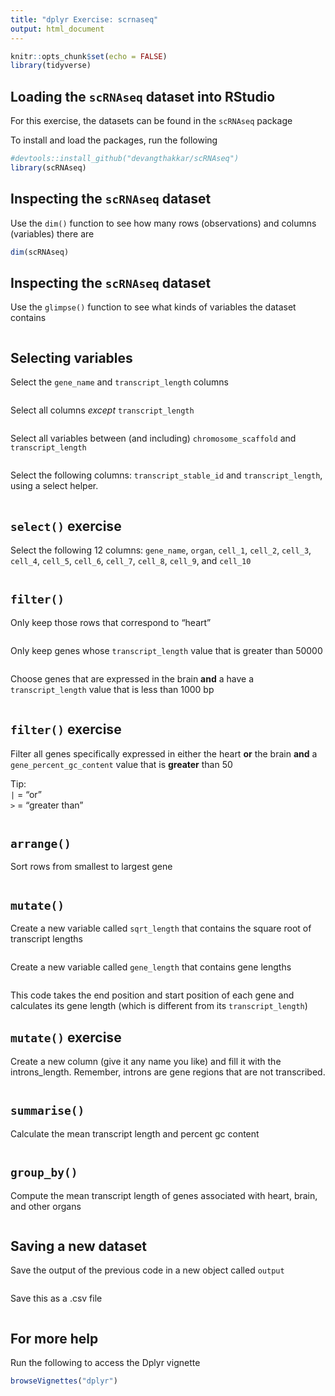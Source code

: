 ```yaml
---
title: "dplyr Exercise: scrnaseq"
output: html_document
---
```


```r
knitr::opts_chunk$set(echo = FALSE)
library(tidyverse)
```

## Loading the `scRNAseq` dataset into RStudio 

For this exercise, the datasets can be found in the `scRNAseq` package

To install and load the packages, run the following
```r
#devtools::install_github("devangthakkar/scRNAseq")
library(scRNAseq)
```

## Inspecting the `scRNAseq` dataset 

Use the `dim()` function to see how many rows (observations) and columns (variables) there are
```r
dim(scRNAseq)
```

## Inspecting the `scRNAseq` dataset 

Use the `glimpse()` function to see what kinds of variables the dataset contains
```r

```

## Selecting variables

Select the `gene_name` and `transcript_length` columns
```r
 
```

Select all columns *except* `transcript_length`
```r

```

Select all variables between (and including) `chromosome_scaffold` and `transcript_length`
```r

```

Select the following columns: `transcript_stable_id` and `transcript_length`, using a select helper.
```r

```

## `select()` exercise 

Select the following 12 columns: `gene_name`, `organ`, `cell_1`, `cell_2`, `cell_3`, `cell_4`, `cell_5`, `cell_6`, `cell_7`, `cell_8`, `cell_9`, and `cell_10`
```r

```

## `filter()`
  
Only keep those rows that correspond to "heart"  
```r

```

Only keep genes whose `transcript_length` value that is greater than 50000  
```r

```

Choose genes that are expressed in the brain **and** a have a `transcript_length` value that is less than 1000 bp
```r

```

## `filter()` exercise

Filter all genes specifically expressed in either the heart **or** the brain **and** a `gene_percent_gc_content` value that is **greater** than 50
  
Tip:  
`|` = "or"  
`>` = "greater than"  
```r

```

## `arrange()`

Sort rows from smallest to largest gene
```r

```

## `mutate()`

Create a new variable called `sqrt_length` that contains the square root of transcript lengths
```r

```

Create a new variable called `gene_length` that contains gene lengths
```r

```

This code takes the end position and start position of each gene and calculates its gene length (which is different from its `transcript_length`)

## `mutate()` exercise

Create a new column (give it any name you like) and fill it with the introns_length. Remember, introns are gene regions that are not transcribed.
```r

```

## `summarise()`

Calculate the mean transcript length and percent gc content
```r

```

## `group_by()`

Compute the mean transcript length of genes associated with heart, brain, and other organs
```r

```

## Saving a new dataset

Save the output of the previous code in a new object called `output`
```r

```

Save this as a .csv file
```r

```

## For more help

Run the following to access the Dplyr vignette
```r
browseVignettes("dplyr")
```
